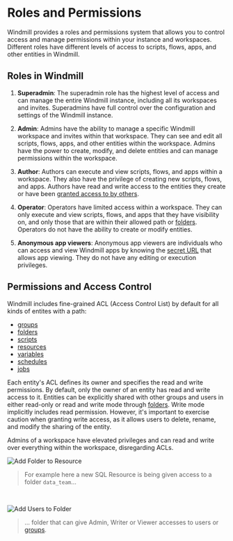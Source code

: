 
# Roles and Permissions

Windmill provides a roles and permissions system that allows you to control access and manage permissions within your instance and workspaces. Different roles have different levels of access to scripts, flows, apps, and other entities in Windmill.

## Roles in Windmill

1. **Superadmin**: The superadmin role has the highest level of access and can manage the entire Windmill instance, including all its workspaces and invites. Superadmins have full control over the configuration and settings of the Windmill instance.

2. **Admin**: Admins have the ability to manage a specific Windmill workspace and invites within that workspace. They can see and edit all scripts, flows, apps, and other entities within the workspace. Admins have the power to create, modify, and delete entities and can manage permissions within the workspace.

3. **Author**: Authors can execute and view scripts, flows, and apps within a workspace. They also have the privilege of creating new scripts, flows, and apps. Authors have read and write access to the entities they create or have been [granted access to by others](../8_groups_and_folders/index.md).

4. **Operator**: Operators have limited access within a workspace. They can only execute and view scripts, flows, and apps that they have visibility on, and only those that are within their allowed path or [folders](../8_groups_and_folders/index.md). Operators do not have the ability to create or modify entities.

5. **Anonymous app viewers**: Anonymous app viewers are individuals who can access and view Windmill apps by knowing the [secret URL](../../apps/0_toolbar.mdx#deploy) that allows app viewing. They do not have any editing or execution privileges.

<div class="text-xl mb-2 font-semibold"></div>
<div class="grid grid-cols-2 gap-6 mb-4">
	<DocCard
		title="Groups and Folders"
		description="Groups classify users with shared permissions, while folders group items and assign role-based access control."
		href="/docs/core_concepts/groups_and_folders"
	/>
    <DocCard
        color="orange"
		title="Publish Publicly (App Editor)"
		description="The app can be accessed by anyone who knows the secret URL."
		href="/docs/apps/toolbar#deploy"
	/>
</div>

## Permissions and Access Control

Windmill includes fine-grained ACL (Access Control List) by default for all kinds of entites with a path:

- [groups](../8_groups_and_folders/index.md#groups)
- [folders](../8_groups_and_folders/index.md#folders)
- [scripts](../../getting_started/0_scripts_quickstart/index.mdx)
- [resources](../3_resources_and_types/index.md)
- [variables](../2_variables_and_secrets/index.md)
- [schedules](../1_scheduling/index.md)
- [jobs](../reference#jobs)

Each entity's ACL defines its owner and specifies the read and write permissions. By default, only the owner of an entity has read and write access to it. Entities can be explicitly shared with other groups and users in either read-only or read and write mode through [folders](../8_groups_and_folders/index.md). Write mode implicitly includes read permission. However, it's important to exercise caution when granting write access, as it allows users to delete, rename, and modify the sharing of the entity.

Admins of a workspace have elevated privileges and can read and write over everything within the workspace, disregarding ACLs.

![Add Folder to Resource](./add_folder.png)

> For example here a new SQL Resource is being given access to a folder `data_team`...

<br/>

![Add Users to Folder](./add_users.png)

> ... folder that can give Admin, Writer or Viewer accesses to users or [groups](../8_groups_and_folders/index.md#groups).

<br/>

<div class="text-xl mb-2 font-semibold"></div>
<div class="grid grid-cols-2 gap-6 mb-4">
	<DocCard
		title="Groups and Folders"
		description="Groups classify users with shared permissions, while folders group items and assign role-based access control."
		href="/docs/core_concepts/groups_and_folders"
	/>
</div>